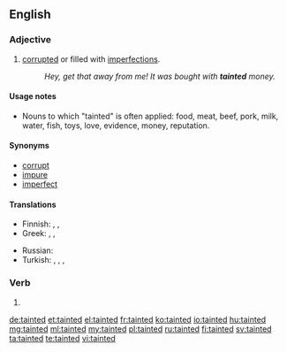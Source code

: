 ==English==

===Adjective===
{{en-adj}}

# [[corrupt]]ed or filled with [[imperfection]]s.
#: ''Hey, get that away from me! It was bought with '''tainted''' money.''

====Usage notes====
* Nouns to which "tainted" is often applied: food, meat, beef, pork, milk, water, fish, toys, love, evidence, money, reputation.

====Synonyms====
* [[corrupt]]
* [[impure]]
* [[imperfect]]

====Translations====
{{trans-top|corrupted or filled with imperfections}}
* Finnish: {{t+|fi|pilaantunut}}, {{t+|fi|saastunut}}, {{t+|fi|turmeltunut}}
* Greek: {{t+|el|ανήθικος}}, {{t+|el|διεφθαρμένος}}, {{t+|el|φαύλος}}
{{trans-mid}}
* Russian: {{t+|ru|гря́зный}}
* Turkish: {{t+|tr|kirli}}, {{t+|tr|murdar}}, {{t+|tr|çirkef}}, {{t+|tr|pis}}
{{trans-bottom}}

===Verb===
{{head|en|verb form}}

# {{en-past of|taint}}

[[de:tainted]]
[[et:tainted]]
[[el:tainted]]
[[fr:tainted]]
[[ko:tainted]]
[[io:tainted]]
[[hu:tainted]]
[[mg:tainted]]
[[ml:tainted]]
[[my:tainted]]
[[pl:tainted]]
[[ru:tainted]]
[[fi:tainted]]
[[sv:tainted]]
[[ta:tainted]]
[[te:tainted]]
[[vi:tainted]]